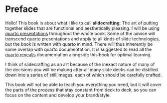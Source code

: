 # Preface {.unnumbered}

Hello! This book is about what I like to call **slidecrafting**; The art of putting together slides that are functional and aesthetically pleasing. I will be using [quarto presentations](https://quarto.org/) throughout the whole book. Some of the advice will transcend quarto presentations and apply to all kinds of slide technologies, but the book is written with quarto in mind. There will thus inherently be some overlap with quarto documentation. It is suggested to read all the [quarto revealjs](https://quarto.org/docs/presentations/revealjs/index.html) documentation alongside this book for optimal learning.

I think of slidecrafting as an art because of the inexact nature of many of the decisions you will be making after all many slide decks can be distilled down into a series of still images, each of which should be carefully crafted.

This book will not be able to teach you everything you need, but it will cover the parts of the process that stay constant from deck to deck, so you can focus on the content and develop your brand/style.
